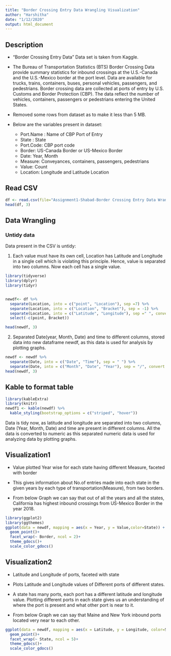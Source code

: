 ---
title: "Border Crossing Entry Data Wrangling Visualization"
author: "Harshitha"
date: "1/12/2020"
output: html_document
---

## Description

- "Border Crossing Entry Data" Data set is taken from Kaggle.

- The Bureau of Transportation Statistics (BTS) Border Crossing Data provide summary statistics for inbound crossings at the U.S.-Canada and the U.S.-Mexico border at the port level. Data are available for trucks, trains, containers, buses, personal vehicles, passengers, and pedestrians. Border crossing data are collected at ports of entry by U.S. Customs and Border Protection (CBP). The data reflect the number of vehicles, containers, passengers or pedestrians entering the United States.

- Removed some rows from dataset as to make it less than 5 MB.

- Below are the variables present in dataset:

  - Port.Name : Name of CBP Port of Entry
  - State : State
  - Port.Code: CBP port code
  - Border: US-Canada Border or US-Mexico Border
  - Date: Year, Month
  - Measure: Conveyances, containers, passengers, pedestrians
  - Value: Count
  - Location: Longitude and Latitude Location


## Read CSV
```{r}
df <- read.csv(file="Assignment1-Shabad-Border Crossing Entry Data Wrangling Visualization.csv")
head(df, 3)
```
## Data Wrangling

### Untidy data

Data present in the CSV is untidy:

 1) Each value must have its own cell, Location has Latitude and Longitude in a single cell which is violating this principle. Hence, value is separated into two columns. Now each cell has a single value.


```{r message=FALSE, warning=FALSE}

library(tidyverse)
library(dplyr)
library(tidyr)


newdf<- df %>%
  separate(Location, into = c("point", "Location"), sep =7) %>%
  separate(Location, into = c("Location", "Bracket"), sep = -1) %>%
  separate(Location, into = c("Latitude", "Longitude"), sep =" ", convert = TRUE) %>%
  select(-c(point, Bracket))

head(newdf, 3)

```

2) Separated Date(year, Month, Date) and time to different columns,
stored data into new dataframe newdf, as this data is used for analysis by plotting graphs.


```{r message=FALSE, warning=FALSE}
newdf <- newdf %>%
  separate(Date, into = c("Date", "Time"), sep = " ") %>%
  separate(Date, into = c("Month", "Date", "Year"), sep = "/", convert = TRUE)
head(newdf, 3)

```

## Kable to format table

```{r message=FALSE, warning=FALSE}
library(kableExtra)
library(knitr)
newdf1 <- kable(newdf) %>%
  kable_styling(bootstrap_options = c("striped", "hover"))

```

Data is tidy now, as latitude and longitude are separated into two columns, Date (Year, Month, Date) and time are present in different columns. All the data is converted to numeric as this separated numeric data is used for analyzing data by plotting graphs.

## Visualization1

- Value plotted Year wise for each state having different Measure, faceted with border

- This gives information about No.of entries made into each state in the given years by each type of transportation(Measure), from two borders.

- From below Graph we can say that out of all the years and all the states, California has highest inbound crossings from US-Mexico Border in the year 2018.


``` {r message=FALSE, warning=FALSE}
library(ggplot2)
library(ggthemes)
ggplot(data = newdf, mapping = aes(x = Year, y = Value,color=State)) +
  geom_point()+
  facet_wrap(~ Border, ncol = 2)+
  theme_gdocs()+
  scale_color_gdocs()
```

## Visualization2


- Latitude and Longitude of ports, faceted with state

- Plots Latitude and Longitude values of Different ports of different states. 

- A state has many ports, each port has a different latitude and longitude value. Plotting different ports in each state gives us an understanding of where the port is present and what other port is near to it.

- From below Graph we can say that Maine and New York inbound ports located very near to each other.

```{r message=FALSE, warning=FALSE}
ggplot(data = newdf, mapping = aes(x = Latitude, y = Longitude, color=State)) +
  geom_point()+
  facet_wrap(~ State, ncol = 5)+
  theme_gdocs()+
  scale_color_gdocs()
```






